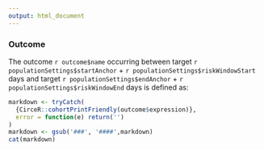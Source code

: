 ```yaml
---
output: html_document
---
```

  
### Outcome

The outcome ``r outcome$name`` occurring between target ``r populationSettings$startAnchor `` + ``r populationSettings$riskWindowStart`` days and target ``r populationSettings$endAnchor`` + ``r populationSettings$riskWindowEnd `` days is defined as:

```r
markdown <- tryCatch(
  {CirceR::cohortPrintFriendly(outcome$expression)}, 
  error = function(e) return('')
)
markdown <- gsub('###', '####',markdown)
cat(markdown)
```

